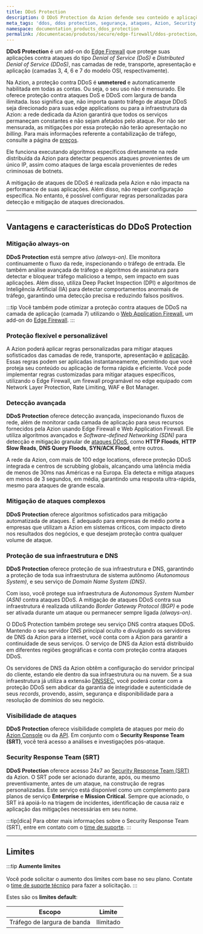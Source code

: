 ```yaml
---
title: DDoS Protection
description: O DDoS Protection da Azion defende seu conteúdo e aplicações contra ataques do tipo Distributed Denial of Service (DDoS).
meta_tags: 'ddos, ddos protection, segurança, ataques, Azion, Security Response Team, edge firewall'
namespace: documentation_products_ddos_protection
permalink: /documentacao/produtos/secure/edge-firewall/ddos-protection/
---
```



**DDoS Protection** é um add-on do [Edge Firewall](/pt-br/documentacao/produtos/secure/edge-firewall/) que protege suas aplicações contra ataques do tipo *Denial of Service (DoS)* e *Distributed Denial of Service (DDoS)*, nas camadas de rede, transporte, apresentação e aplicação (camadas 3, 4, 6 e 7 do modelo OSI, respectivamente).

Na Azion, a proteção contra DDoS é **unmetered** e automaticamente habilitada em todas as contas. Ou seja, o seu uso não é mensurado. Ele oferece proteção contra ataques DoS e DDoS com largura de banda ilimitada. Isso significa que, não importa quanto tráfego de ataque DDoS seja direcionado para suas edge applications ou para a infraestrutura da Azion: a rede dedicada da Azion garantirá que todos os serviços permaneçam constantes e não sejam afetados pelo ataque. Por não ser mensurada, as mitigações por essa proteção não terão apresentação no *billing*. Para mais informações referente a contabilização de tráfego, consulte a página de [preços](/pt-br/precos/).

Ele funciona executando algoritmos específicos diretamente na rede distribuída da Azion para detectar pequenos ataques provenientes de um único IP, assim como ataques de larga escala provenientes de redes criminosas de botnets.

A mitigação de ataques de DDoS é realizada pela Azion e não impacta na performance de suas aplicações. Além disso, não requer configuração específica. No entanto, é possível configurar regras personalizadas para detecção e mitigação de ataques direcionados.

---

## Vantagens e características do DDoS Protection

### Mitigação always-on

**DDoS Protection** está sempre ativo *(always-on)*. Ele monitora continuamente o fluxo da rede, inspecionando o tráfego de entrada. Ele também análise avançada de tráfego e algoritmos de assinatura para detectar e bloquear tráfego malicioso a tempo, sem impacto em suas aplicações. Além disso, utiliza Deep Packet Inspection (DPI) e algoritmos de Inteligência Artificial (IA) para detectar comportamentos anormais de tráfego, garantindo uma detecção precisa e reduzindo falsos positivos.

:::tip
Você também pode otimizar a proteção contra ataques de DDoS na camada de aplicação (camada 7) utilizando o [Web Application Firewall](/pt-br/documentacao/produtos/secure/edge-firewall/web-application-firewall/), um add-on do [Edge Firewall](/pt-br/documentacao/produtos/secure/edge-firewall/).
:::

### Proteção flexível e personalizável

A Azion poderá aplicar regras personalizadas para mitigar ataques sofisticados das camadas de rede, transporte, apresentação e [aplicação](https://www.azion.com/pt-br/learning/ddos/ataque-a-camada-de-aplicacao/). Essas regras podem ser aplicadas instantaneamente, permitindo que você proteja seu conteúdo ou aplicação de forma rápida e eficiente. Você pode implementar regras customizadas para mitigar ataques específicos, utilizando o Edge Firewall, um firewall programável no edge equipado com Network Layer Protection, Rate Limiting, WAF e Bot Manager.

### Detecção avançada

**DDoS Protection** oferece detecção avançada, inspecionando fluxos de rede, além de monitorar cada camada de aplicação para seus recursos fornecidos pela Azion usando Edge Firewall e Web Application Firewall. Ele utiliza algoritmos avançados e *Software-defined Networking (SDN)* para detecção e mitigação granular de [ataques DDoS](https://www.azion.com/pt-br/learning/ddos/o-que-e-ataque-ddos/), como **HTTP Floods**, **HTTP Slow Reads**, **DNS Query Floods**, **SYN/ACK Flood**, entre outros.

A rede da Azion, com mais de 100 edge locations, oferece proteção DDoS integrada e centros de scrubbing globais, alcançando uma latência média de menos de 30ms nas Américas e na Europa. Ela detecta e mitiga ataques em menos de 3 segundos, em média, garantindo uma resposta ultra-rápida, mesmo para ataques de grande escala.

### Mitigação de ataques complexos

**DDoS Protection** oferece algoritmos sofisticados para mitigação automatizada de ataques. É adequado para empresas de médio porte a empresas que utilizam a Azion em sistemas críticos, com impacto direto nos resultados dos negócios, e que desejam proteção contra qualquer volume de ataque.

<LinkButton link="/pt-br/documentacao/produtos/secure/edge-firewall/ddos-protection/ddos-mitigation/" label="Saiba mais sobre DDoS Migration" severity="secondary" target="_blank" />

### Proteção de sua infraestrutura e DNS

**DDoS Protection** oferece proteção de sua infraestrutura e DNS, garantindo a proteção de toda sua infraestrutura de sistema autônomo *(Autonomous System)*, e seu serviço de *Domain Name System (DNS)*.

Com isso, você protege sua infraestrutura de *Autonomous System Number (ASN)* contra ataques DDoS. A mitigação de ataques DDoS contra sua infraestrutura é realizada utilizando *Border Gateway Protocol (BGP)* e pode ser ativada durante um ataque ou permanecer sempre ligada *(always-on)*.

O DDoS Protection também protege seu serviço DNS contra ataques DDoS. Mantendo o seu servidor DNS principal oculto e divulgando os servidores de DNS da Azion para a internet, você conta com a Azion para garantir a continuidade de seus serviços. O serviço de DNS da Azion está distribuído em diferentes regiões geográficas e conta com proteção contra ataques DDoS.

Os servidores de DNS da Azion obtêm a configuração do servidor principal do cliente, estando ele dentro da sua infraestrutura ou na nuvem. Se a sua infraestrutura já utiliza a extensão [DNSSEC](/pt-br/documentacao/produtos/secure/edge-dns/compatibilidade-dnssec/), você poderá contar com a proteção DDoS sem abdicar da garantia de integridade e autenticidade de seus *records*, provendo, assim, segurança e disponibilidade para a resolução de domínios do seu negócio.

### Visibilidade de ataques

**DDoS Protection** oferece visibilidade completa de ataques por meio do [Azion Console](https://console.azion.com) ou da [API](https://api.azion.com). Em conjunto com o **Security Response Team (SRT)**, você terá acesso a análises e investigações pós-ataque.

### Security Response Team (SRT)

**DDoS Protection** oferece acesso 24x7 ao [Security Response Team (SRT)](/pt-br/documentacao/servicos/security-response-team/) da Azion. O SRT pode ser acionado durante, após, ou mesmo preventivamente, antes de um ataque, na construção de regras personalizadas. Este serviço está disponível como um complemento para planos de serviço **Enterprise** e **Mission Critical**. Sempre que acionado, o SRT irá apoiá-lo na triagem de incidentes, identificação de causa raiz e aplicação das mitigações necessárias em seu nome.

:::tip[dica]
Para obter mais informações sobre o Security Response Team (SRT), entre em contato com o [time de suporte](https://www.azion.com/pt-br/precos/).
:::

---

## Limites

:::tip
**Aumente limites** <br></br>
Você pode solicitar o aumento dos limites com base no seu plano. Contate o [time de suporte técnico](/pt-br/documentacao/servicos/suporte/) para fazer a solicitação.
:::

Estes são os **limites default**:

| Escopo | Limite |
| ------ | ------ |
| Tráfego de largura de banda | Ilimitado |